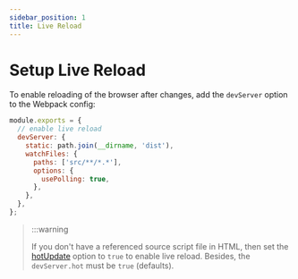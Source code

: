 ```yaml
---
sidebar_position: 1
title: Live Reload
---
```


# Setup Live Reload

To enable reloading of the browser after changes, add the `devServer` option to the Webpack config:

```js
module.exports = {
  // enable live reload
  devServer: {
    static: path.join(__dirname, 'dist'),
    watchFiles: {
      paths: ['src/**/*.*'],
      options: {
        usePolling: true,
      },
    },
  },
};
```

> :::warning
>
> If you don't have a referenced source script file in HTML, then set the [hotUpdate](#option-hot-update) option to `true` to enable live reload.
> Besides, the `devServer.hot` must be `true` (defaults).
>
